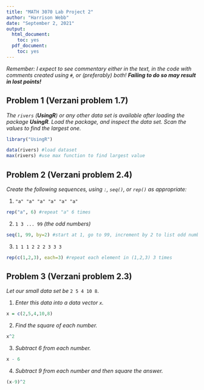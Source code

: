 ```yaml
---
title: "MATH 3070 Lab Project 2"
author: "Harrison Webb"
date: "September 2, 2021"
output:
  html_document:
    toc: yes
  pdf_document:
    toc: yes
---
```


*Remember: I expect to see commentary either in the text, in the code with comments created using `#`, or (preferably) both! **Failing to do so may result in lost points!***

## Problem 1 (Verzani problem 1.7)
*The `rivers` (**UsingR**) or any other data set is available after loading the package **UsingR**. Load the package, and inspect the data set. Scan the values to find the largest one.*

```r
library("UsingR")
```
```r
data(rivers) #load dataset
max(rivers) #use max function to find largest value
```


## Problem 2 (Verzani problem 2.4)
*Create the following sequences, using `:`, `seq()`, or `rep()` as appropriate:*

1. `"a" "a" "a" "a" "a" "a"`

```r
rep("a", 6) #repeat "a" 6 times
```

2. `1 3 ... 99` *(the odd numbers)*

```r
seq(1, 99, by=2) #start at 1, go to 99, increment by 2 to list odd numbers
```

3. `1 1 1 2 2 2 3 3 3`

```r
rep(c(1,2,3), each=3) #repeat each element in (1,2,3) 3 times
```

## Problem 3 (Verzani problem 2.3)
*Let our small data set be* `2 5 4 10 8`.

1. *Enter this data into a data vector `x`.*

```r
x = c(2,5,4,10,8)
```

2. *Find the square of each number.*

```r
x^2
```

3. *Subtract 6 from each number.*

```r
x - 6
```

4. *Subtract 9 from each number and then square the answer.*

```r
(x-9)^2
```